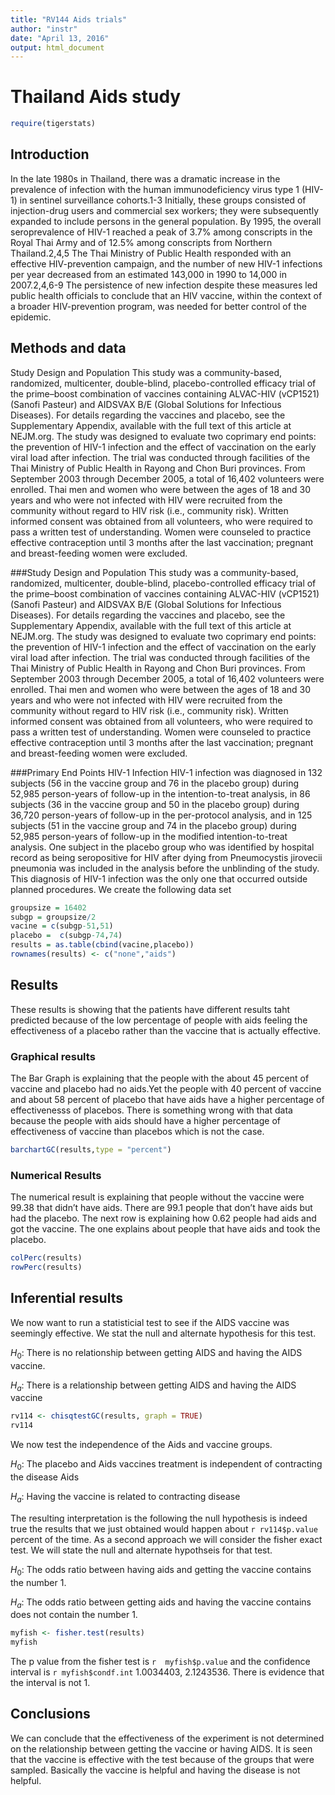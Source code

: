 ---
title: "RV144 Aids trials"
author: "instr"
date: "April 13, 2016"
output: html_document
---


# Thailand Aids study
```{r include=FALSE}
require(tigerstats)
```

## Introduction

In the late 1980s in Thailand, there was a dramatic increase in the prevalence of infection with the human immunodeficiency virus type 1 (HIV-1) in sentinel surveillance cohorts.1-3 Initially, these groups consisted of injection-drug users and commercial sex workers; they were subsequently expanded to include persons in the general population. By 1995, the overall seroprevalence of HIV-1 reached a peak of 3.7% among conscripts in the Royal Thai Army and of 12.5% among conscripts from Northern Thailand.2,4,5 The Thai Ministry of Public Health responded with an effective HIV-prevention campaign, and the number of new HIV-1 infections per year decreased from an estimated 143,000 in 1990 to 14,000 in 2007.2,4,6-9 The persistence of new infection despite these measures led public health officials to conclude that an HIV vaccine, within the context of a broader HIV-prevention program, was needed for better control of the epidemic.



## Methods and data

Study Design and Population
This study was a community-based, randomized, multicenter, double-blind, placebo-controlled efficacy trial of the prime–boost combination of vaccines containing ALVAC-HIV (vCP1521) (Sanofi Pasteur) and AIDSVAX B/E (Global Solutions for Infectious Diseases). For details regarding the vaccines and placebo, see the Supplementary Appendix, available with the full text of this article at NEJM.org. The study was designed to evaluate two coprimary end points: the prevention of HIV-1 infection and the effect of vaccination on the early viral load after infection. The trial was conducted through facilities of the Thai Ministry of Public Health in Rayong and Chon Buri provinces. From September 2003 through December 2005, a total of 16,402 volunteers were enrolled.
Thai men and women who were between the ages of 18 and 30 years and who were not infected with HIV were recruited from the community without regard to HIV risk (i.e., community risk). Written informed consent was obtained from all volunteers, who were required to pass a written test of understanding. Women were counseled to practice effective contraception until 3 months after the last vaccination; pregnant and breast-feeding women were excluded.

###Study Design and Population
This study was a community-based, randomized, multicenter, double-blind, placebo-controlled efficacy trial of the prime–boost combination of vaccines containing ALVAC-HIV (vCP1521) (Sanofi Pasteur) and AIDSVAX B/E (Global Solutions for Infectious Diseases). For details regarding the vaccines and placebo, see the Supplementary Appendix, available with the full text of this article at NEJM.org. The study was designed to evaluate two coprimary end points: the prevention of HIV-1 infection and the effect of vaccination on the early viral load after infection. The trial was conducted through facilities of the Thai Ministry of Public Health in Rayong and Chon Buri provinces. From September 2003 through December 2005, a total of 16,402 volunteers were enrolled.
Thai men and women who were between the ages of 18 and 30 years and who were not infected with HIV were recruited from the community without regard to HIV risk (i.e., community risk). Written informed consent was obtained from all volunteers, who were required to pass a written test of understanding. Women were counseled to practice effective contraception until 3 months after the last vaccination; pregnant and breast-feeding women were excluded.

###Primary End Points
HIV-1 Infection
HIV-1 infection was diagnosed in 132 subjects (56 in the vaccine group and 76 in the placebo group) during 52,985 person-years of follow-up in the intention-to-treat analysis, in 86 subjects (36 in the vaccine group and 50 in the placebo group) during 36,720 person-years of follow-up in the per-protocol analysis, and in 125 subjects (51 in the vaccine group and 74 in the placebo group) during 52,985 person-years of follow-up in the modified intention-to-treat analysis. One subject in the placebo group who was identified by hospital record as being seropositive for HIV after dying from Pneumocystis jirovecii pneumonia was included in the analysis before the unblinding of the study. This diagnosis of HIV-1 infection was the only one that occurred outside planned procedures.
We create the following data set

```{r}
groupsize = 16402
subgp = groupsize/2
vacine = c(subgp-51,51)
placebo =  c(subgp-74,74)
results = as.table(cbind(vacine,placebo))
rownames(results) <- c("none","aids")

```


## Results
<!-- You are to add descriptive comments to explain to the reader what the plot is showing !-->

These results is showing that the patients have different results taht predicted because of the low percentage of people with aids feeling the effectiveness of a placebo rather than the vaccine that is actually effective.

### Graphical results
<!--Display graphical evidence as to the effectiveness of the vaccine with explanations!-->
  
  The Bar Graph is explaining that the people with the about 45 percent of vaccine and placebo had no aids.Yet the people with 40 percent of vaccine and about 58 percent of placebo that have aids have a higher percentage of effectivenesss of placebos. There is something wrong with that data because the people with aids should have a higher percentage of effectiveness of vaccine than placebos which is not the case.
```{r}
barchartGC(results,type = "percent")
```

### Numerical Results

<!--Display numerical evidence as to the effectiveness of the vaccine with explanations !--> 

The numerical result is explaining that people without the vaccine were 99.38 that didn't have aids. There are 99.1 people that don't have aids but had the placebo. The next row is explaining how 0.62 people had aids and got the vaccine. The one explains about people that have aids and took the placebo.

```{r}
colPerc(results)
rowPerc(results)
```




## Inferential results

<!--Display inferential evidence as to the effectiveness of the vaccine with explanations and interpretations!-->
  
We now want to run a statisticial test to see if the AIDS vaccine was seemingly effective. We stat the null and alternate hypothesis for this test.

$H_0:$ There is no relationship between getting AIDS and having the AIDS vaccine.

$H_a:$ There is a relationship between getting AIDS and having the AIDS vaccine 


                                                                                              

```{r}
rv114 <- chisqtestGC(results, graph = TRUE)
rv114
```
 
 We now test the independence of the Aids and vaccine groups.
 
$H_0:$ The placebo and Aids vaccines treatment is independent of  contracting the disease Aids
  
$H_a:$ Having the vaccine is related to contracting disease 

The resulting interpretation is the following the null hypothesis is indeed true the results that we just obtained would happen about `r rv114$p.value` percent of the time.
As a second approach we will consider the fisher exact test. We will state the null and alternate hypothseis for that test.

$H_0:$ The odds ratio between having aids and getting the vaccine contains the number 1.
  
$H_a:$ The odds ratio between getting aids and having the vaccine contains does not contain the number 1.

```{r}
myfish <- fisher.test(results)
myfish
```
The p value from the fisher test is `r  myfish$p.value` and the confidence interval is         `r myfish$condf.int` 1.0034403, 2.1243536. There is evidence that the interval is not 1.



## Conclusions

<Summarise your results as to the effectiveness of the vaccine with explanations that could be understood by your mom> 
  
We can conclude that the effectiveness of the experiment is not determined on the relationship between getting the vaccine or having AIDS. It is seen that the vaccine is effective with the test because of the groups that were sampled. Basically the vaccine is helpful and having the disease is not helpful.